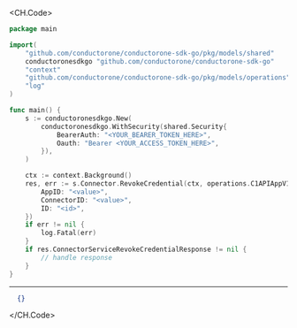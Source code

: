 
<CH.Code>
```go RevokeCredential.go
package main

import(
	"github.com/conductorone/conductorone-sdk-go/pkg/models/shared"
	conductoronesdkgo "github.com/conductorone/conductorone-sdk-go"
	"context"
	"github.com/conductorone/conductorone-sdk-go/pkg/models/operations"
	"log"
)

func main() {
    s := conductoronesdkgo.New(
        conductoronesdkgo.WithSecurity(shared.Security{
            BearerAuth: "<YOUR_BEARER_TOKEN_HERE>",
            Oauth: "Bearer <YOUR_ACCESS_TOKEN_HERE>",
        }),
    )

    ctx := context.Background()
    res, err := s.Connector.RevokeCredential(ctx, operations.C1APIAppV1ConnectorServiceRevokeCredentialRequest{
        AppID: "<value>",
        ConnectorID: "<value>",
        ID: "<id>",
    })
    if err != nil {
        log.Fatal(err)
    }
    if res.ConnectorServiceRevokeCredentialResponse != nil {
        // handle response
    }
}
```
---

```json Example Response
  {}
```
</CH.Code>
